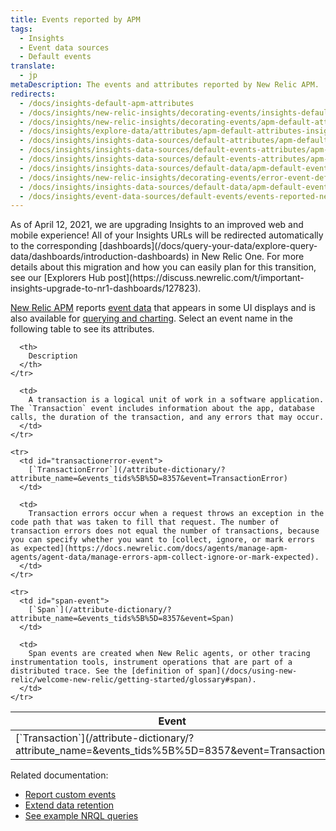 ```yaml
---
title: Events reported by APM
tags:
  - Insights
  - Event data sources
  - Default events
translate:
  - jp
metaDescription: The events and attributes reported by New Relic APM.
redirects:
  - /docs/insights-default-apm-attributes
  - /docs/insights/new-relic-insights/decorating-events/insights-default-apm-attributes
  - /docs/insights/new-relic-insights/decorating-events/apm-default-attributes-insights
  - /docs/insights/explore-data/attributes/apm-default-attributes-insights
  - /docs/insights/insights-data-sources/default-attributes/apm-default-attributes-insights
  - /docs/insights/insights-data-sources/default-events-attributes/apm-default-event-attributes-insights
  - /docs/insights/insights-data-sources/default-events-attributes/apm-default-event-attributes
  - /docs/insights/insights-data-sources/default-data/apm-default-event-attributes-insights
  - /docs/insights/new-relic-insights/decorating-events/error-event-default-attributes-insights
  - /docs/insights/insights-data-sources/default-data/apm-default-events-insights
  - /docs/insights/event-data-sources/default-events/events-reported-new-relic-apm
---
```


<Callout variant="important">
  As of April 12, 2021, we are upgrading Insights to an improved web and mobile experience! All of your Insights URLs will be redirected automatically to the corresponding [dashboards](/docs/query-your-data/explore-query-data/dashboards/introduction-dashboards) in New Relic One. For more details about this migration and how you can easily plan for this transition, see our [Explorers Hub post](https://discuss.newrelic.com/t/important-insights-upgrade-to-nr1-dashboards/127823).
</Callout>

[New Relic APM](/docs/apm/new-relic-apm/getting-started) reports [event data](https://docs.newrelic.com/docs/using-new-relic/data/understand-data/new-relic-data-types#event-data) that appears in some UI displays and is also available for [querying and charting](/docs/using-new-relic/data/understand-data/query-new-relic-data). Select an event name in the following table to see its attributes.

<table>
  <thead>
    <tr>
      <th style={{ width: "250px" }}>
        Event
      </th>

      <th>
        Description
      </th>
    </tr>
  </thead>

  <tbody>
    <tr>
      <td id="transaction-event">
        [`Transaction`](/attribute-dictionary/?attribute_name=&events_tids%5B%5D=8357&event=Transaction)
      </td>

      <td>
        A transaction is a logical unit of work in a software application. The `Transaction` event includes information about the app, database calls, the duration of the transaction, and any errors that may occur.
      </td>
    </tr>

    <tr>
      <td id="transactionerror-event">
        [`TransactionError`](/attribute-dictionary/?attribute_name=&events_tids%5B%5D=8357&event=TransactionError)
      </td>

      <td>
        Transaction errors occur when a request throws an exception in the code path that was taken to fill that request. The number of transaction errors does not equal the number of transactions, because you can specify whether you want to [collect, ignore, or mark errors as expected](https://docs.newrelic.com/docs/agents/manage-apm-agents/agent-data/manage-errors-apm-collect-ignore-or-mark-expected).
      </td>
    </tr>

    <tr>
      <td id="span-event">
        [`Span`](/attribute-dictionary/?attribute_name=&events_tids%5B%5D=8357&event=Span)
      </td>

      <td>
        Span events are created when New Relic agents, or other tracing instrumentation tools, instrument operations that are part of a distributed trace. See the [definition of span](/docs/using-new-relic/welcome-new-relic/getting-started/glossary#span).
      </td>
    </tr>
  </tbody>
</table>

Related documentation:

* [Report custom events](/docs/insights/insights-data-sources/custom-data/report-custom-event-data)
* [Extend data retention](/docs/insights/use-insights-ui/manage-account-data/extend-event-data-retention)
* [See example NRQL queries](/docs/query-data/nrql-new-relic-query-language/nrql-query-tutorials)
